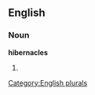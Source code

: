 
==English==

===Noun===
'''hibernacles'''

# {{plural of|[[hibernacle]]}}

[[Category:English plurals]]